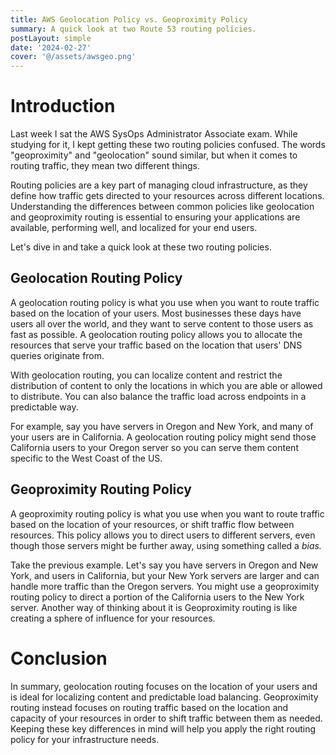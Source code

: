 ```yaml
---
title: AWS Geolocation Policy vs. Geoproximity Policy
summary: A quick look at two Route 53 routing policies.
postLayout: simple
date: '2024-02-27'
cover: '@/assets/awsgeo.png'
---
```


# Introduction

Last week I sat the AWS SysOps Administrator Associate exam. While studying for it, I kept getting these two routing policies confused. The words "geoproximity" and "geolocation" sound similar, but when it comes to routing traffic, they mean two different things.

Routing policies are a key part of managing cloud infrastructure, as they define how traffic gets directed to your resources across different locations. Understanding the differences between common policies like geolocation and geoproximity routing is essential to ensuring your applications are available, performing well, and localized for your end users.

Let's dive in and take a quick look at these two routing policies.

## Geolocation Routing Policy

A geolocation routing policy is what you use when you want to route traffic based on the location of your users. Most businesses these days have users all over the world, and they want to serve content to those users as fast as possible. A geolocation routing policy allows you to allocate the resources that serve your traffic based on the location that users' DNS queries originate from.

With geolocation routing, you can localize content and restrict the distribution of content to only the locations in which you are able or allowed to distribute. You can also balance the traffic load across endpoints in a predictable way.

For example, say you have servers in Oregon and New York, and many of your users are in California. A geolocation routing policy might send those California users to your Oregon server so you can serve them content specific to the West Coast of the US.

## Geoproximity Routing Policy

A geoproximity routing policy is what you use when you want to route traffic based on the location of your resources, or shift traffic flow between resources. This policy allows you to direct users to different servers, even though those servers might be further away, using something called a *bias.*

Take the previous example. Let's say you have servers in Oregon and New York, and users in California, but your New York servers are larger and can handle more traffic than the Oregon servers. You might use a geoproximity routing policy to direct a portion of the California users to the New York server. Another way of thinking about it is Geoproximity routing is like creating a sphere of influence for your resources.

# Conclusion

In summary, geolocation routing focuses on the location of your users and is ideal for localizing content and predictable load balancing. Geoproximity routing instead focuses on routing traffic based on the location and capacity of your resources in order to shift traffic between them as needed. Keeping these key differences in mind will help you apply the right routing policy for your infrastructure needs.